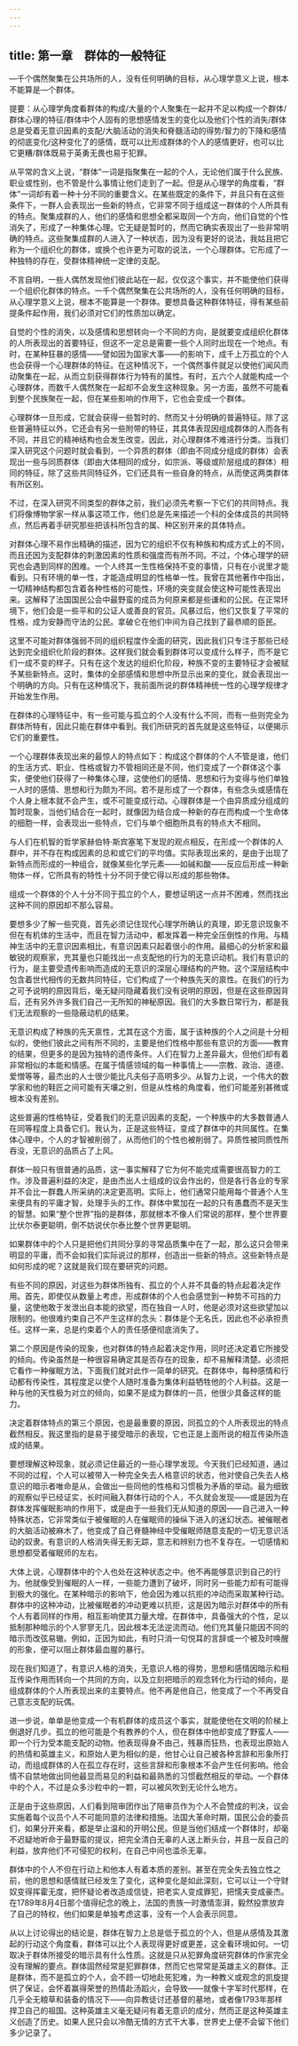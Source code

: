 ```yaml
---
---
---
```

title: 第一章　群体的一般特征
---






—千个偶然聚集在公共场所的人，没有任何明确的目标，从心理学意义上说，根本不能算是—个群体。

提要：从心理学角度看群体的构成/大量的个人聚集在一起并不足以构成一个群体/群体心理的特征/群体中个人固有的思想感情发生的变化以及他们个性的消失/群体总是受着无意识因素的支配/大脑活动的消失和脊髓活动的得势/智力的下降和感情的彻底变化/这种变化了的感情，既可以比形成群体的个人的感情更好，也可以比它更糟/群体既易于英勇无畏也易于犯罪。

从平常的含义上说，“群体”一词是指聚集在一起的个人，无论他们属于什么民族、职业或性别，也不管是什么事情让他们走到了一起。但是从心理学的角度看，“群体”一词却有着一种十分不同的重要含义。在某些既定的条件下，并且只有在这些条件下，一群人会表现出一些新的特点，它非常不同于组成这一群体的个人所具有的特点。聚集成群的人，他们的感情和思想全都采取同一个方向，他们自觉的个性消失了，形成了一种集体心理。它无疑是暂时的，然而它确实表现出了一些非常明确的特点。这些聚集成群的人进入了一种状态，因为没有更好的说法，我姑且把它称为一个组织化的群体，或换个也许更为可取的说法，一个心理群体。它形成了一种独特的存在，受群体精神统一定律的支配。

不言自明，一些人偶然发现他们彼此站在一起，仅仅这个事实，并不能使他们获得一个组织化群体的特点。一千个偶然聚集在公共场所的人，没有任何明确的目标，从心理学意义上说，根本不能算是一个群体。要想具备这种群体特征，得有某些前提条件起作用，我们必须对它们的性质加以确定。

自觉的个性的消失，以及感情和思想转向一个不同的方向，是就要变成组织化群体的人所表现出的首要特征，但这不一定总是需要一些个人同时出现在一个地点。有时，在某种狂暴的感情——譬如因为国家大事——的影响下，成千上万孤立的个人也会获得一个心理群体的特征。在这种情况下，一个偶然事件就足以使他们闻风而动聚集在一起，从而立刻获得群体行为特有的属性。有时，五六个人就能构成一个心理群体，而数千人偶然聚在一起却不会发生这种现象。另一方面，虽然不可能看到整个民族聚在一起，但在某些影响的作用下，它也会变成一个群体。

心理群体一旦形成，它就会获得一些暂时的、然而又十分明确的普遍特征。除了这些普遍特征以外，它还会有另一些附带的特征，其具体表现因组成群体的人而各有不同，并且它的精神结构也会发生改变。因此，对心理群体不难进行分类。当我们深入研究这个问题时就会看到，一个异质的群体（即由不同成分组成的群体）会表现出一些与同质群体（即由大体相同的成分，如宗派、等级或阶层组成的群体）相同的特征，除了这些共同特征外，它们还具有一些自身的特点，从而使这两类群体有所区别。

不过，在深入研究不同类型的群体之前，我们必须先考察一下它们的共同特点。我们将像博物学家一样从事这项工作，他们总是先来描述一个科的全体成员的共同特点，然后再着手研究那些把该科所包含的属、种区别开来的具体特点。

对群体心理不易作出精确的描述，因为它的组织不仅有种族和构成方式上的不同，而且还因为支配群体的刺激因素的性质和强度而有所不同。不过，个体心理学的研究也会遇到同样的困难。一个人终其一生性格保持不变的事情，只有在小说里才能看到。只有环境的单一性，才能造成明显的性格单一性。我曾在其他著作中指出，一切精神结构都包含着各种性格的可能性，环境的突变就会使这种可能性表现出来。这解释了法国国民公会中最野蛮的成员为何原来都是些谦和的公民。在正常环境下，他们会是一些平和的公证人或善良的官员。风暴过后，他们又恢复了平常的性格，成为安静而守法的公民。拿破仑在他们中间为自己找到了最恭顺的臣民。

这里不可能对群体强弱不同的组织程度作全面的研究，因此我们只专注于那些已经达到完全组织化阶段的群体。这样我们就会看到群体可以变成什么样子，而不是它们一成不变的样子。只有在这个发达的组织化阶段，种族不变的主要特征才会被赋予某些新特点。这时，集体的全部感情和思想中所显示出来的变化，就会表现出一个明确的方向。只有在这种情况下，我前面所说的群体精神统一性的心理学规律才开始发生作用。

在群体的心理特征中，有一些可能与孤立的个人没有什么不同，而有一些则完全为群体所特有，因此只能在群体中看到。我们所研究的首先就是这些特征，以便揭示它们的重要性。

一个心理群体表现出来的最惊人的特点如下：构成这个群体的个人不管是谁，他们的生活方式、职业、性格或智力不管相同还是不同，他们变成了一个群体这个事实，便使他们获得了一种集体心理，这使他们的感情、思想和行为变得与他们单独一人时的感情、思想和行为颇为不同。若不是形成了一个群体，有些念头或感情在个人身上根本就不会产生，或不可能变成行动。心理群体是一个由异质成分组成的暂时现象，当他们结合在一起时，就像因为结合成一种新的存在而构成一个生命体的细胞一样，会表现出一些特点，它们与单个细胞所具有的特点大不相同。

与人们在机智的哲学家赫伯特·斯宾塞笔下发现的观点相反，在形成一个群体的人群中，并不存在构成因素的总和或它们的平均值。实际表现出来的，是由于出现了新特点而形成的一种组合，就像某些化学元素——如碱和酸——反应后形成一种新物体一样，它所具有的特性十分不同于使它得以形成的那些物体。

组成一个群体的个人十分不同于孤立的个人，要想证明这一点并不困难，然而找出这种不同的原因却不那么容易。

要想多少了解一些究竟，首先必须记住现代心理学所确认的真理，即无意识现象不但在有机体的生活中，而且在智力活动中，都发挥着一种完全压倒性的作用。与精神生活中的无意识因素相比，有意识因素只起着很小的作用。最细心的分析家和最敏锐的观察家，充其量也只能找出一点支配他的行为的无意识动机。我们有意识的行为，是主要受遗传影响而造成的无意识的深层心理结构的产物。这个深层结构中包含着世代相传的无数共同特征，它们构成了一个种族先天的禀性。在我们的行为之可予说明的原因背后，毫无疑问隐藏着我们没有说明的原因，但是在这些原因背后，还有另外许多我们自己一无所知的神秘原因。我们的大多数日常行为，都是我们无法观察的一些隐蔽动机的结果。

无意识构成了种族的先天禀性，尤其在这个方面，属于该种族的个人之间是十分相似的，使他们彼此之间有所不同的，主要是他们性格中那些有意识的方面——教育的结果，但更多的是因为独特的遗传条件。人们在智力上差异最大，但他们却有着非常相似的本能和情感。在属于情感领域的每一种事情上——宗教、政治、道德、爱憎等等，最杰出的人士很少能比凡夫俗子高明多少。从智力上说，一个伟大的数学家和他的鞋匠之间可能有天壤之别，但是从性格的角度看，他们可能差别甚微或根本没有差别。

这些普遍的性格特征，受着我们的无意识因素的支配，一个种族中的大多数普通人在同等程度上具备它们。我认为，正是这些特征，变成了群体中的共同属性。在集体心理中，个人的才智被削弱了，从而他们的个性也被削弱了。异质性被同质性所吞没，无意识的品质占了上风。

群体一般只有很普通的品质，这一事实解释了它为何不能完成需要很高智力的工作。涉及普遍利益的决定，是由杰出人士组成的议会作出的，但是各行各业的专家并不会比一群蠢人所采纳的决定更高明。实际上，他们通常只能用每个普通个人生来便具有的平庸才智，处理手头的工作。群体中累加在一起的只有愚蠢而不是天生的智慧。如果“整个世界”指的是群体，那就根本不像人们常说的那样，整个世界要比伏尔泰更聪明，倒不妨说伏尔泰比整个世界更聪明。

如果群体中的个人只是把他们共同分享的寻常品质集中在了一起，那么这只会带来明显的平庸，而不会如我们实际说过的那样，创造出一些新的特点。这些新特点是如何形成的呢？这就是我们现在要研究的问题。

有些不同的原因，对这些为群体所独有、孤立的个人并不具备的特点起着决定作用。首先，即使仅从数量上考虑，形成群体的个人也会感觉到一种势不可挡的力量，这使他敢于发泄出自本能的欲望，而在独自一人时，他是必须对这些欲望加以限制的。他很难约束自己不产生这样的念头：群体是个无名氏，因此也不必承担责任。这样一来，总是约束着个人的责任感便彻底消失了。

第二个原因是传染的现象，也对群体的特点起着决定作用，同时还决定着它所接受的倾向。传染虽然是一种很容易确定其是否存在的现象，却不易解释清楚。必须把它看作一种催眠方法，下面我们就对此作一简单的研究。在群体中，每种感情和行动都有传染性，其程度足以使个人随时准备为集体利益牺牲他的个人利益。这是一种与他的天性极为对立的倾向，如果不是成为群体的一员，他很少具备这样的能力。

决定着群体特点的第三个原因，也是最重要的原因，同孤立的个人所表现出的特点截然相反。我这里指的是易于接受暗示的表现，它也正是上面所说的相互传染所造成的结果。

要想理解这种现象，就必须记住最近的一些心理学发现。今天我们已经知道，通过不同的过程，个人可以被带入一种完全失去人格意识的状态，他对使自己失去人格意识的暗示者唯命是从，会做出一些同他的性格和习惯极为矛盾的举动。最为细致的观察似乎已经证实，长时间融入群体行动的个人，不久就会发现——或是因为在群体发挥催眠影响的作用下，或是由于一些我们无从知道的原因——自己进入一种特殊状态，它非常类似于被催眠的人在催眠师的操纵下进入的迷幻状态。被催眠者的大脑活动被麻木了，他变成了自己脊髓神经中受催眠师随意支配的一切无意识活动的奴隶。有意识的人格消失得无影无踪，意志和辨别力也不复存在。一切感情和思想都受着催眠师的左右。

大体上说，心理群体中的个人也处在这种状态之中。他不再能够意识到自己的行为。他就像受到催眠的人一样，一些能力遭到了破坏，同时另一些能力却有可能得到极大的强化。在某种暗示的影响下，他会因为难以抗拒的冲动而采取某种行动。群体中的这种冲动，比被催眠者的冲动更难以抗拒，这是因为暗示对群体中的所有个人有着同样的作用，相互影响使其力量大增。在群体中，具备强大的个性，足以抵制那种暗示的个人寥寥无几，因此根本无法逆流而动。他们充其量只能因不同的暗示而改弦易辙。例如，正因为如此，有时只消一句悦耳的言辞或一个被及时唤醒的形象，便可以阻止群体最血腥的暴行。

现在我们知道了，有意识人格的消失，无意识人格的得势，思想和感情因暗示和相互传染作用而转向一个共同的方向，以及立刻把暗示的观念转化为行动的倾向，是组成群体的个人所表现出来的主要特点。他不再是他自己，他变成了一个不再受自己意志支配的玩偶。

进一步说，单单是他变成一个有机群体的成员这个事实，就能使他在文明的阶梯上倒退好几步。孤立的他可能是个有教养的个人，但在群体中他却变成了野蛮人——即一个行为受本能支配的动物。他表现得身不由己，残暴而狂热，也表现出原始人的热情和英雄主义，和原始人更为相似的是，他甘心让自己被各种言辞和形象所打动，而组成群体的人在孤立存在时，这些言辞和形象根本不会产生任何影响。他会情不自禁地做出同他最显而易见的利益和最熟悉的习惯截然相反的举动。一个群体中的个人，不过是众多沙粒中的一颗，可以被风吹到无论什么地方。

正是由于这些原因，人们看到陪审团作出了陪审员作为个人不会赞成的判决，议会实施着每个议员个人不可能同意的法律和措施。法国大革命时期，国民公会的委员们，如果分开来看，都是举止温和的开明公民。但是当他们结成一个群体时，却毫不迟疑地听命于最野蛮的提议，把完全清白无辜的人送上断头台，并且一反自己的利益，放弃他们不可侵犯的权利，在自己中间也滥杀无辜。

群体中的个人不但在行动上和他本人有着本质的差别。甚至在完全失去独立性之前，他的思想和感情就已经发生了变化，这种变化是如此深刻，它可以让一个守财奴变得挥霍无度，把怀疑论者改造成信徒，把老实人变成罪犯，把懦夫变成豪杰。在1789年8月4日那个值得纪念的晚上，法国的贵族一时激情澎湃，毅然投票放弃了自己的特权，他们如果是单独考虑这事，没有一个人会表示同意。

从以上讨论得出的结论是，群体在智力上总是低于孤立的个人，但是从感情及其激起的行动这个角度看，群体可以比个人表现得更好或更差，这全看环境如何。一切取决于群体所接受的暗示具有什么性质。这就是只从犯罪角度研究群体的作家完全没有理解的要点。群体固然经常是犯罪群体，然而它也常常是英雄主义的群体。正是群体，而不是孤立的个人，会不顾一切地赴死犯难，为一种教义或观念的凯旋提供了保证，会怀着赢得荣誉的热情赴汤蹈火，会导致——就像十字军时代那样，在几乎全无粮草和装备的情况下——向异教徒讨还基督的墓地，或者像1793年那样捍卫自己的祖国。这种英雄主义毫无疑问有着无意识的成分，然而正是这种英雄主义创造了历史。如果人民只会以冷酷无情的方式干大事，世界史上便不会留下他们多少记录了。